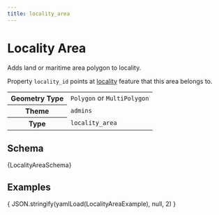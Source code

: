 ```yaml
---
title: locality_area
---
```



# Locality Area

Adds land or maritime area polygon to locality.

Property `locality_id` points at [locality](locality) feature that this
area belongs to.

<table>
  <tbody>
    <tr>
      <th>Geometry Type</th>
      <td><code>Polygon</code> or <code>MultiPolygon</code></td>
    </tr>
    <tr>
      <th>Theme</th>
      <td><code>admins</code></td>
    </tr>
    <tr>
      <th>Type</th>
      <td><code>locality_area</code></td>
    </tr>
  </tbody>
</table>

## Schema

<Tabs>
  <TabItem value="browsable" label="Browsable" default>
    <JSONSchemaViewer schema={ yamlLoad(LocalityAreaSchema) } resolverOptions={ generateResolverOptions({remote: true, yamlBasePath: '/admins'})}/>
  </TabItem>
  <TabItem value="yaml" label="YAML" default>
    <CodeBlock language="jsx">{LocalityAreaSchema}</CodeBlock>
  </TabItem>
</Tabs>

## Examples

<Tabs>
  <TabItem value="locality_area" label="Locality Area" default>
    <CodeBlock language="json">{ JSON.stringify(yamlLoad(LocalityAreaExample), null, 2) }</CodeBlock>
  </TabItem>
</Tabs>
